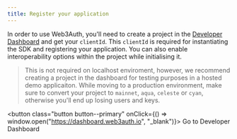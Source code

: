 ```yaml
---
title: Register your application
---
```


In order to use Web3Auth, you'll need to create a project in the [Developer Dashboard](https://dashboard.web3auth.io) and get your `clientId`. This
`clientId` is required for instantiating the SDK and registering your application. You can also enable interoperability options within the project
while initialising it.

> This is not required on localhost enviroment, however, we recommend creating a project in the dashboard for testing purposes in a hosted demo
> applicaiton. While moving to a production environment, make sure to convert your project to `mainnet`, `aqua`, `celeste` or `cyan`, otherwise you'll
> end up losing users and keys.

<button class="button button--primary" onClick={() => window.open("https://dashboard.web3auth.io", "_blank")}>
  Go to Developer Dashboard
</button>
